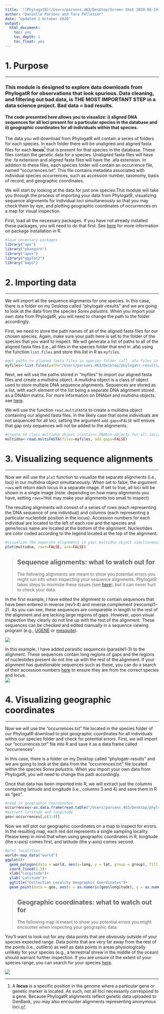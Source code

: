```yaml
---
title: '![PhylogatR](/Users/parsons.463/Desktop/Screen Shot 2020-06-19 at 6.37.48 PM.png) Checking Your Data'
author: "Danielle Parsons and Tara Pelletier"
date: "Updated 2 October 2020"
output:
  html_document:
    toc: yes
    toc_depth: 1
    toc_float: yes
---
```

# 1. Purpose
***
### This module is designed to explore data downloads from PhylogatR for observations that look spurious. Data cleaning, and filtering out bad data, is THE MOST IMPORTANT STEP in a data science project. Bad data = bad results.

#### The code presented here allows you to visualize: i) aligned DNA sequences for all loci present for a particular species in the database and ii) geographic coordinates for all individuals within that species. 

The data you will download from PhylogatR will contain a series of folders for each species. In each folder there will be unaligned and aligned fasta files for each **locus**[^1] that is present for that species in the database. These files contain the genetic data for a species. Unaligned fasta files will have the .fa extension and aligned fasta files will have the .afa extension. In addition to these files, each species folder will contain an occurrence file, named "occurrences.txt". This file contains metadata associated with individual species occurrences, such as accession number, taxonomy, basis of record, and geographic coordinates. 

[^1]: A **locus** is a specific position in the genome where a particular gene or genetic marker is located. As such, not all loci necessarily correspond to a gene. Because PhylogatR alignments reflect genetic data uploaded to GenBank, you may also encounter alignments representing anonymous loci.

We will start by looking at the data for just one species.This module will take you through the process of importing your data from PhylogatR, visualizing sequence alignments for individual loci simultaneously so that you may check them by eye, and plotting geographic coordinates of occurrences on a map for visual inspection.  

First, load all the necessary packages. If you have not already installed these packages, you will need to do that first. See [here](https://www.neonscience.org/packages-in-r){target="_blank" rel="noopener"} for more information on package installation in R.

```r
#load necessary packages
library("ape")
library("phangorn")
library("apex")
library("ggplot2")
library("maps")
```

# 2. Importing data
***
We will import all the sequence alignments for one species. In this case, there is a folder on my Desktop called “phylogatr-results” and we are going to look at the data from the species *Sorex palustris*. When you import your own data from PhylogatR, you will need to change the path to the folder accordingly.

First, we need to store the path names of all of the aligned fasta files for our chosen species. Again, make sure your path here is set to the folder of the species that you want to inspect. We will generate a list of paths to all of the aligned fasta files (i.e., all files in the species folder that end in .afa) using the function `list.files` and store this list in R as `myfiles`. 

```r
#get paths to aligned fasta files in species folder (all .afa files in downloaded PhylogatR folder)
myfiles<-list.files(path="/Users/parsons.463/Desktop/phylogatr-results/Sorex-palustris", pattern=".afa", full.names=TRUE)
```

Next, we will use the paths stored in "myfiles" to import our aligned fasta files and create a multidna object. A multidna object is a class of object used to store multiple DNA sequence alignments. Sequences are stored as a list, with each element of the list being a separate DNA alignment stored as a DNAbin matrix. For more information on DNAbin and multidna objects, see [here](https://cran.r-project.org/web/packages/apex/apex.pdf){target="_blank" rel="noopener"}.

We will use the function `read.multiFASTA` to create a multidna object containing our aligned fasta files. In the likely case that some individuals are not sequenced for all loci, setting the argument `add.gaps=FALSE` will ensure that gap only sequences will not be added to the alignments. 

```r
#create S4 class multidna object (contains DNAbin objects for all loci/.afa alignment files)
multidna<-read.multiFASTA(files=myfiles, add.gaps=FALSE)
```

# 3. Visualizing sequence alignments
***
Now we will use the `plot` function to visualize the separate alignments (i.e., loci) in our multidna object simultaneously. When set to false, the argument `rows` will return each locus in a separate image. If set to true, all loci will be shown in a single image (note: depending on how many alignments you have, setting `rows=TRUE` may make your alignments too small to inspect) 

The resulting alignments will consist of a series of rows (each representing the DNA sequence of one individual) and columns (each representing a particular nucleotide position in the locus). Accession numbers for each individual are located to the left of each row and the species and gene/locus name are located at the bottom of the alignment. Nucleotides are color coded according to the legend located at the top of the alignment. 
```r
#visualize the seperate alignments in your multidna object simultaneously
plot(multidna, rows=FALSE, ask=FALSE)
```

> ## Sequence alignments: what to watch out for ##
The following alignments are meant to show you potential errors you might run into when inspecting your sequence alignments. PhylogatR takes steps to minimize these issues (see [here](https://phylogatr.org){target="_blank" rel="noopener"}), but it can never hurt to check your data.

In the first example, I have edited the alignment to contain sequences that have been entered in reverse (rev1-4) and reverse complement (revcompl1-2). As you can see, these sequences are comparable in length to the rest of the alignment and are lacking large regions of gaps. However, upon visual inspection they clearly do not line up with the rest of the alignment. These sequences can be checked and edited manually in a sequence viewing program (e.g.,  [UGENE](http://ugene.net){target="_blank" rel="noopener"} or [mesquite](http://www.mesquiteproject.org/?BasicMesquiteOperationPanel=open){target="_blank" rel="noopener"}). 

![](/Users/parsons.463/Desktop/Rplot.png)

In this example, I have added parasitic sequences (parasite1-3) to the alignment. These sequences contain long regions of gaps and the regions of nucleotides present do not line up with the rest of the alignment. If your alignment has questionable sequences such as these, you can do a search of their accession numbers [here](https://www.ncbi.nlm.nih.gov){target="_blank" rel="noopener"} to ensure they are from the correct species and locus.  
![](/Users/parsons.463/Desktop/Rplot01.png)

# 4. Visualizing geographic coordinates 
***
Now we will use the "occurrences.txt" file located in the species folder of our PhylogatR download to plot geographic coordinates for all individuals within our species folder and check for potential errors. First, we will import our "occurrences.txt" file into R and save it as a data frame called "occurrences". 

In this case, there is a folder on my Desktop called “phylogatr-results” and we are going to look at the data from the "occurrences.txt" file located within the species *Sorex palustris*. When you import your own data from PhylogatR, you will need to change this path accordingly.

Once that data has been imported into R, we will extract just the columns containing latitude and longitude (i.e., columns 3 and 4) and save them in R as "geo". 

```r
#read in geographic coordinates
occurrences<-as.data.frame(read.table("/Users/parsons.463/Desktop/phylogatr-results/Sorex-palustris/occurrences.txt", header=TRUE, sep="\t"))
#extract latitude and longitude
geo<-occurrences[,c(3:4)]
```

Now we will plot our geographic coordinates on a map to inspect for errors. In the resulting map, each red dot represents a single sampling locality. Please keep in mind that when using geographic coordinates in R, longitude (the x-axis) comes first, and latitude (the y-axis) comes second.  

```r
#plot localities
world<-map_data("world")
ggplot()+ 
  geom_polygon(data = world, aes(x=long, y = lat, group = group), fill = "lightgrey", color = "gray30", size = .25)+
  coord_fixed(1.3)+
  xlab("Longitude")+
  ylab("Latitude")+
  ggtitle("Collection Locality Geographic Coordinates")+
  geom_point(data = geo, aes(x = as.numeric(geo$longitude), y = as.numeric(geo$latitude)), color = "red", size = 0.8)
```

> ## Geographic coordinates: what to watch out for ##
The following map is meant to show you potential errors you might encounter when inspecting your geographic data. 

You'll want to look out for any data points that are obviously outside of your species expected range. Data points that are very far away from the rest of the points (i.e., outliers) as well as data points in areas physiologically unlikely for your species (e.g., a terrestrial shrew in the middle of the ocean) should warrant further inspection. If you are unsure of the extent of your species range, you can search for your species [here](https://www.iucnredlist.org){target="_blank" rel="noopener"}. 

![](/Users/parsons.463/Desktop/Rplot02.png)
